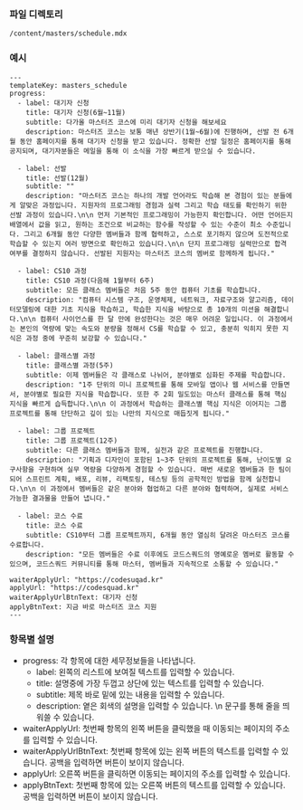 ### 파일 디렉토리

`/content/masters/schedule.mdx`

### 예시

```
---
templateKey: masters_schedule
progress:
  - label: 대기자 신청
    title: 대기자 신청(6월~11월)
    subtitle: 다가올 마스터즈 코스에 미리 대기자 신청을 해보세요
    description: 마스터즈 코스는 보통 매년 상반기(1월~6월)에 진행하며, 선발 전 6개월 동안 홈페이지를 통해 대기자 신청을 받고 있습니다. 정확한 선발 일정은 홈페이지를 통해 공지되며, 대기자분들은 메일을 통해 이 소식을 가장 빠르게 받으실 수 있습니다.

  - label: 선발
    title: 선발(12월)
    subtitle: ""
    description: "마스터즈 코스는 하나의 개발 언어라도 학습해 본 경험이 있는 분들에게 알맞은 과정입니다. 지원자의 프로그래밍 경험과 실력 그리고 학습 태도를 확인하기 위한 선발 과정이 있습니다.\n\n 먼저 기본적인 프로그래밍이 가능한지 확인합니다. 어떤 언어든지 배열에서 값을 읽고, 원하는 조건으로 비교하는 함수를 작성할 수 있는 수준이 최소 수준입니다. 그리고 6개월 동안 다양한 멤버들과 함께 협력하고, 스스로 포기하지 않으며 도전적으로 학습할 수 있는지 여러 방면으로 확인하고 있습니다.\n\n 단지 프로그래밍 실력만으로 합격 여부를 결정하지 않습니다. 선발된 지원자는 마스터즈 코스의 멤버로 함께하게 됩니다."

  - label: CS10 과정
    title: CS10 과정(다음해 1월부터 6주)
    subtitle: 모든 클래스 멤버들은 처음 5주 동안 컴퓨터 기초를 학습합니다.
    description: "컴퓨터 시스템 구조, 운영체제, 네트워크, 자료구조와 알고리즘, 데이터모델링에 대한 기초 지식을 학습하고, 학습한 지식을 바탕으로 총 10개의 미션을 해결합니다.\n\n 컴퓨터 사이언스를 한 달 만에 완성한다는 것은 매우 어려운 일입니다. 이 과정에서는 본인의 역량에 맞는 속도와 분량을 정해서 CS를 학습할 수 있고, 충분히 익히지 못한 지식은 과정 중에 꾸준히 보강할 수 있습니다."

  - label: 클래스별 과정
    title: 클래스별 과정(5주)
    subtitle: 이제 멤버들은 각 클래스로 나뉘어, 분야별로 심화된 주제를 학습합니다.
    description: "1주 단위의 미니 프로젝트를 통해 모바일 앱이나 웹 서비스를 만들면서, 분야별로 필요한 지식을 학습합니다. 또한 주 2회 밀도있는 마스터 클래스를 통해 핵심 지식을 빠르게 습득합니다.\n\n 이 과정에서 학습하는 클래스별 핵심 지식은 이어지는 그룹 프로젝트를 통해 단단하고 깊이 있는 나만의 지식으로 매듭짓게 됩니다."

  - label: 그룹 프로젝트
    title: 그룹 프로젝트(12주)
    subtitle: 다른 클래스 멤버들과 함께, 실전과 같은 프로젝트를 진행합니다.
    description: "기획과 디자인이 포함된 1~3주 단위의 프로젝트를 통해, 난이도별 요구사항을 구현하며 실무 역량을 다양하게 경험할 수 있습니다. 매번 새로운 멤버들과 한 팀이 되어 스프린트 계획, 배포, 리뷰, 리팩토링, 테스팅 등의 공학적인 방법을 함께 실천합니다.\n\n 이 과정에서 멤버들은 같은 분야와 협업하고 다른 분야와 협력하며, 실제로 서비스 가능한 결과물을 만들어 냅니다."

  - label: 코스 수료
    title: 코스 수료
    subtitle: CS10부터 그룹 프로젝트까지, 6개월 동안 열심히 달려온 마스터즈 코스를 수료합니다.
    description: "모든 멤버들은 수료 이후에도 코드스쿼드의 명예로운 멤버로 활동할 수 있으며, 코드스쿼드 커뮤니티를 통해 마스터, 멤버들과 지속적으로 소통할 수 있습니다."

waiterApplyUrl: "https://codesuqad.kr"
applyUrl: "https://codesquad.kr"
waiterApplyUrlBtnText: 대기자 신청
applyBtnText: 지금 바로 마스터즈 코스 지원
---

```

### 항목별 설명

- progress: 각 항목에 대한 세무정보들을 나타냅니다.
  - label: 왼쪽의 리스트에 보여질 텍스트를 입력할 수 있습니다.
  - title: 설명중에 가장 두껍고 상단에 있는 텍스트를 입력할 수 있습니다.
  - subtitle: 제목 바로 밑에 있는 내용을 입력할 수 있습니다.
  - description: 옅은 회색의 설명을 입력할 수 있습니다. \n 문구를 통해 줄을 띄워쓸 수 있습니다.
- waiterApplyUrl: 첫번째 항목의 왼쪽 버튼을 클릭했을 때 이동되는 페이지의 주소를 입력할 수 있습니다.
- waiterApplyUrlBtnText: 첫번째 항목에 있는 왼쪽 버튼의 텍스트를 입력할 수 있습니다. 공백을 입력하면 버튼이 보이지 않습니다.
- applyUrl: 오른쪽 버튼을 클릭하면 이동되는 페이지의 주소를 입력할 수 있습니다.
- applyBtnText: 첫번째 항목에 있는 오른쪽 버튼의 텍스트를 입력할 수 있습니다. 공백을 입력하면 버튼이 보이지 않습니다.
